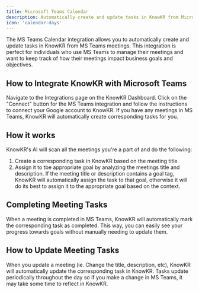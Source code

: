 ```yaml
---
title: Microsoft Teams Calendar
description: Automatically create and update tasks in KnowKR from Microsoft Teams meetings.
icon: 'calendar-days'
---
```


The MS Teams Calendar integration allows you to automatically create and update tasks in KnowKR from MS Teams meetings.
This integration is perfect for individuals who use MS Teams to manage their meetings and want to keep track of how their meetings impact business goals and objectives.

## How to Integrate KnowKR with Microsoft Teams

<Steps>
    <Step title="Navigate to the Integrations Page">
        Navigate to the Integrations page on the KnowKR Dashboard.
    </Step>
    <Step title="Get Connected">
        Click on the "Connect" button for the MS Teams integration and follow the instructions to connect your Google account to KnowKR.
    </Step>
    <Step title="That's It">
        If you have any meetings in MS Teams, KnowKR will automatically create corresponding tasks for you.
    </Step>
</Steps>

## How it works

KnowKR's AI will scan all the meetings you're a part of and do the following:

1. Create a corresponding task in KnowKR based on the meeting title
2. Assign it to tbe appropriate goal by analyzing the meetings title and description. If the meeting title or description contains a goal tag, KnowKR will automatically assign the task to that goal, otherwise it will do its best to assign it to the appropriate goal based on the context.

## Completing Meeting Tasks

When a meeting is completed in MS Teams, KnowKR will automatically mark the corresponding task as completed. This way, you can easily see your progress towards goals without manually needing to update them.

## How to Update Meeting Tasks

When you update a meeting (ie. Change the title, description, etc), KnowKR will automatically update the corresponding task in KnowKR.
Tasks update periodically throughout the day so if you make a change in MS Teams, it may take some time to reflect in KnowKR.